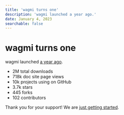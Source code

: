 ```yaml
---
title: 'wagmi turns one'
description: 'wagmi launched a year ago.'
date: January 4, 2023
searchable: false
---
```



# wagmi turns one

<Authors date="January 4, 2023">
  <Author name="awkweb" link="https://twitter.com/awkweb" />
</Authors>

wagmi launched [a year ago](https://twitter.com/awkweb/status/1478431834052644870).

- 2M total downloads
- 718k doc site page views
- 10k projects using on GitHub
- 3.7k stars
- 445 forks
- 102 contributors

Thank you for your support! We are [just getting started](https://twitter.com/wevm_dev/status/1610684307781160983).
